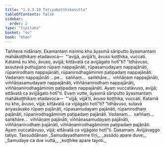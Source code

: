 ```yaml
---
title: "1.3.3.10 Tatiyakoṭṭhikasutta"
tableOfContents: false
sidebar:
  order: 2
type: "tipitaka"
basket: "su"
book: "khan"
---
```



<DynamicBreadcrumb />

<Division number="135" book="khan">

<Paragraph number="753" book="khan">
Taññeva nidānaṃ. Ekamantaṃ nisinno kho āyasmā sāriputto āyasmantaṃ mahākoṭṭhikaṃ etadavoca—  “‘avijjā, avijjā’ti, āvuso koṭṭhika, vuccati. Katamā nu kho, āvuso, avijjā; kittāvatā ca avijjāgato hotī”ti?
</Paragraph>

<Paragraph number="754" book="khan">
“Idhāvuso, assutavā puthujjano rūpaṃ nappajānāti, rūpasamudayaṃ nappajānāti, rūpanirodhaṃ nappajānāti, rūpanirodhagāminiṃ paṭipadaṃ nappajānāti. Vedanaṃ nappajānāti …pe…  saññaṃ…  saṅkhāre…  viññāṇaṃ nappajānāti, viññāṇasamudayaṃ nappajānāti, viññāṇanirodhaṃ nappajānāti, viññāṇanirodhagāminiṃ paṭipadaṃ nappajānāti. Ayaṃ vuccatāvuso, avijjā; ettāvatā ca avijjāgato hotī”ti.
</Paragraph>

<Paragraph number="755" book="khan">
Evaṃ vutte, āyasmā sāriputto āyasmantaṃ mahākoṭṭhikaṃ etadavoca—  “‘vijjā, vijjā’ti, āvuso koṭṭhika, vuccati. Katamā nu kho, āvuso, vijjā; kittāvatā ca vijjāgato hotī”ti?
</Paragraph>

<Paragraph number="756" book="khan">
“Idhāvuso, sutavā ariyasāvako rūpaṃ pajānāti, rūpasamudayaṃ pajānāti, rūpanirodhaṃ pajānāti, rūpanirodhagāminiṃ paṭipadaṃ pajānāti. Vedanaṃ…  saññaṃ…  saṅkhāre…  viññāṇaṃ pajānāti, viññāṇasamudayaṃ pajānāti, viññāṇanirodhaṃ pajānāti, viññāṇanirodhagāminiṃ paṭipadaṃ pajānāti. Ayaṃ vuccatāvuso, vijjā; ettāvatā ca vijjāgato hotī”ti.

</Paragraph>
</Division>

<Paragraph number="757" type="center" book="khan">
Dasamaṃ.



</Paragraph>

<Paragraph number="758" type="center" book="khan">
Avijjāvaggo tatiyo.



</Paragraph>

<Paragraph number="759" type="center" book="khan">
Tassuddānaṃ


</Paragraph>

<Paragraph number="760" type="verses" book="khan">
_Samudayadhamme tīṇi,_  
_assādo apare duve;_  
_Samudaye ca dve vuttā,_  
_koṭṭhike apare tayoti._
</Paragraph>